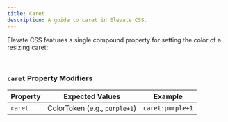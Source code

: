 ```yaml
---
title: Caret
description: A guide to caret in Elevate CSS.
---
```


Elevate CSS features a single compound property for setting the color of a resizing caret:

<br/>

### `caret` Property Modifiers

| Property   | Expected Values | Example     |
|------------|--------------------|-----------------------|
| `caret` |  ColorToken (e.g., `purple+1`) |  `caret:purple+1`  |
